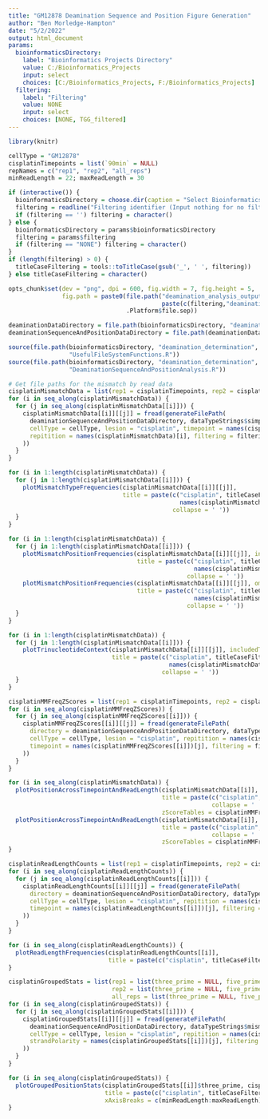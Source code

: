 ```yaml
---
title: "GM12878 Deamination Sequence and Position Figure Generation"
author: "Ben Morledge-Hampton"
date: "5/2/2022"
output: html_document
params:
  bioinformaticsDirectory:
    label: "Bioinformatics Projects Directory"
    value: C:/Bioinformatics_Projects
    input: select
    choices: [C:/Bioinformatics_Projects, F:/Bioinformatics_Projects]
  filtering:
    label: "Filtering"
    value: NONE
    input: select
    choices: [NONE, TGG_filtered]
---
```



```r
library(knitr)

cellType = "GM12878"
cisplatinTimepoints = list(`90min` = NULL)
repNames = c("rep1", "rep2", "all_reps")
minReadLength = 22; maxReadLength = 30

if (interactive()) {
  bioinformaticsDirectory = choose.dir(caption = "Select Bioinformatics_Projects Directory")
  filtering = readline("Filtering identifier (Input nothing for no filtering):")
  if (filtering == '') filtering = character()
} else {
  bioinformaticsDirectory = params$bioinformaticsDirectory
  filtering = params$filtering
  if (filtering == "NONE") filtering = character()
}
if (length(filtering) > 0) {
  titleCaseFiltering = tools::toTitleCase(gsub('_', ' ', filtering))
} else titleCaseFiltering = character()

opts_chunk$set(dev = "png", dpi = 600, fig.width = 7, fig.height = 5, 
               fig.path = paste0(file.path("deamination_analysis_output",cellType,
                                           paste(c(filtering,"deamination_sequence_and_position_figures"), collapse = '_')),
                                 .Platform$file.sep))

deaminationDataDirectory = file.path(bioinformaticsDirectory, "deamination_determination", "data", cellType)
deaminationSequenceAndPositionDataDirectory = file.path(deaminationDataDirectory,"sequence_and_position_analysis")
```


```r
source(file.path(bioinformaticsDirectory, "deamination_determination", 'R',
                 "UsefulFileSystemFunctions.R"))
source(file.path(bioinformaticsDirectory, "deamination_determination", 'R',
                 "DeaminationSequenceAndPositionAnalysis.R"))
```


```r
# Get file paths for the mismatch by read data
cisplatinMismatchData = list(rep1 = cisplatinTimepoints, rep2 = cisplatinTimepoints, all_reps = cisplatinTimepoints)
for (i in seq_along(cisplatinMismatchData)) {
  for (j in seq_along(cisplatinMismatchData[[i]])) {
    cisplatinMismatchData[[i]][[j]] = fread(generateFilePath(
      deaminationSequenceAndPositionDataDirectory, dataTypeStrings$simplifiedMismatches, ".tsv",
      cellType = cellType, lesion = "cisplatin", timepoint = names(cisplatinMismatchData[[i]])[j],
      repitition = names(cisplatinMismatchData)[i], filtering = filtering
    ))
  }
}
```


```r
for (i in 1:length(cisplatinMismatchData)) {
  for (j in 1:length(cisplatinMismatchData[[i]])) {
    plotMismatchTypeFrequencies(cisplatinMismatchData[[i]][[j]],
                                title = paste(c("cisplatin", titleCaseFiltering, names(cisplatinMismatchData)[i], 
                                                names(cisplatinMismatchData[[i]])[j], "Mismatch Type Frequency"),
                                              collapse = ' '))
  }
}
```


```r
for (i in 1:length(cisplatinMismatchData)) {
  for (j in 1:length(cisplatinMismatchData[[i]])) {
    plotMismatchPositionFrequencies(cisplatinMismatchData[[i]][[j]], includedTypes = c("C>T"),
                                    title = paste(c("cisplatin", titleCaseFiltering, names(cisplatinMismatchData)[i], 
                                                    names(cisplatinMismatchData[[i]])[j], "C>T Mismatch Positions"),
                                                  collapse = ' '))
    plotMismatchPositionFrequencies(cisplatinMismatchData[[i]][[j]], omittedTypes = c("C>T"),
                                    title = paste(c("cisplatin", titleCaseFiltering, names(cisplatinMismatchData)[i], 
                                                    names(cisplatinMismatchData[[i]])[j], "!C>T Mismatch Positions"),
                                                  collapse = ' '))
  }
}
```


```r
for (i in 1:length(cisplatinMismatchData)) {
  for (j in 1:length(cisplatinMismatchData[[i]])) {
    plotTrinucleotideContext(cisplatinMismatchData[[i]][[j]], includedTypes = c("C>T"),
                             title = paste(c("cisplatin", titleCaseFiltering, names(cisplatinMismatchData)[i],
                                             names(cisplatinMismatchData[[i]])[j], "C>T Mismatch Trinuc Context"),
                                           collapse = ' '))
  }
}
```


```r
cisplatinMMFreqZScores = list(rep1 = cisplatinTimepoints, rep2 = cisplatinTimepoints, all_reps = cisplatinTimepoints)
for (i in seq_along(cisplatinMMFreqZScores)) {
  for (j in seq_along(cisplatinMMFreqZScores[[i]])) {
    cisplatinMMFreqZScores[[i]][[j]] = fread(generateFilePath(
      directory = deaminationSequenceAndPositionDataDirectory, dataTypeStrings$mismatchFrequencyZScores, ".tsv",
      cellType = cellType, lesion = "cisplatin", repitition = names(cisplatinMMFreqZScores)[i],
      timepoint = names(cisplatinMMFreqZScores[[i]])[j], filtering = filtering, includedMismatches = c("C>T")
    ))
  }
}
```


```r
for (i in seq_along(cisplatinMismatchData)) {
  plotPositionAcrossTimepointAndReadLength(cisplatinMismatchData[[i]], includedTypes = c("C>T"),
                                           title = paste(c("cisplatin", titleCaseFiltering, "C>T Mismatch Pos Freq", repNames[i]),
                                                         collapse = ' '),
                                           zScoreTables = cisplatinMMFreqZScores[[i]])
  plotPositionAcrossTimepointAndReadLength(cisplatinMismatchData[[i]], includedTypes = c("C>T"), posType = FIVE_PRIME,
                                           title = paste(c("cisplatin", titleCaseFiltering, "C>T Mismatch Pos Freq", repNames[i]),
                                                         collapse = ' '),
                                           zScoreTables = cisplatinMMFreqZScores[[i]])
}
```


```r
cisplatinReadLengthCounts = list(rep1 = cisplatinTimepoints, rep2 = cisplatinTimepoints, all_reps = cisplatinTimepoints)
for (i in seq_along(cisplatinReadLengthCounts)) {
  for (j in seq_along(cisplatinReadLengthCounts[[i]])) {
    cisplatinReadLengthCounts[[i]][[j]] = fread(generateFilePath(
      directory = deaminationSequenceAndPositionDataDirectory, dataTypeStrings$readLengthcounts, ".tsv",
      cellType = cellType, lesion = "cisplatin", repitition = names(cisplatinReadLengthCounts)[i],
      timepoint = names(cisplatinReadLengthCounts[[i]])[j], filtering = filtering
    ))
  }
}
```


```r
for (i in seq_along(cisplatinReadLengthCounts)) {
  plotReadLengthFrequencies(cisplatinReadLengthCounts[[i]],
                            title = paste(c("cisplatin", titleCaseFiltering, "Read Length Freq", repNames[i]), collapse = ' '))
}
```


```r
cisplatinGroupedStats = list(rep1 = list(three_prime = NULL, five_prime = NULL),
                             rep2 = list(three_prime = NULL, five_prime = NULL),
                             all_reps = list(three_prime = NULL, five_prime = NULL))
for (i in seq_along(cisplatinGroupedStats)) {
  for (j in seq_along(cisplatinGroupedStats[[i]])) {
    cisplatinGroupedStats[[i]][[j]] = fread(generateFilePath(
      deaminationSequenceAndPositionDataDirectory, dataTypeStrings$mismatchPositionStats, ".tsv",
      cellType = cellType, lesion = "cisplatin", repitition = names(cisplatinGroupedStats)[i],
      strandPolarity = names(cisplatinGroupedStats[[i]])[j], filtering = filtering
    ))
  }
}
```


```r
for (i in seq_along(cisplatinGroupedStats)) {
  plotGroupedPositionStats(cisplatinGroupedStats[[i]]$three_prime, cisplatinGroupedStats[[i]]$five_prime, POS_DIFF,
                           title = paste(c("cisplatin", titleCaseFiltering, "C>T Mismatch Pos Diff", repNames[i]), collapse = ' '),
                           xAxisBreaks = c(minReadLength:maxReadLength))
}
```

